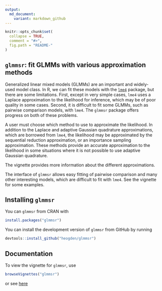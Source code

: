 ```yaml
---
output:
  md_document:
    variant: markdown_github
---
```


<!-- README.md is generated from README.Rmd. Please edit that file -->

```r
knitr::opts_chunk$set(
  collapse = TRUE,
  comment = "#>",
  fig.path = "README-"
)
```
## `glmmsr`: fit GLMMs with various approximation methods

Generalized linear mixed models (GLMMs) are an important and widely-used model 
class. In R, we can fit these models with the 
[`lme4`](https://github.com/lme4/lme4) package, but there are some
limitations. First, except in very simple cases, `lme4` uses a Laplace 
approximation to the likelihood for inference, which may be of poor quality in 
some cases. Second, it is difficult to fit some GLMMs, such as pairwise 
comparison models, with `lme4`. 
The `glmmsr` package offers progress on both of these problems. 

A user must choose which method to use to approximate
the likelihood. In addition
to the Laplace and adaptive Gaussian quadrature approximations,
which are borrowed from `lme4`, the likelihood may
be approximated by the sequential reduction approximation, 
or an importance sampling approximation. These methods
provide an accurate approximation to the likelihood in some situations
where it is not possible to use adaptive Gaussian quadrature.

The vignette provides more information about the different
approximations.

The interface of `glmmsr` allows easy fitting of pairwise comparison 
and many other interesting 
models, which are difficult to fit with `lme4`.
See the vignette for some examples.

## Installing `glmmsr`

You can `glmmsr` from CRAN with
```r
install.packages("glmmsr")
```

You can install the development version of `glmmsr` 
from GitHub by running
```r
devtools::install_github("heogden/glmmsr")
```

## Documentation

To view the vignette for `glmmsr`, use
```r
browseVignettes("glmmsr")
```
or see [here](https://CRAN.R-project.org/package=glmmsr/vignettes/glmmsr-vignette.pdf)
